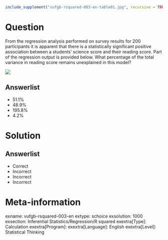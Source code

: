 ```r
include_supplement("vufgb-rsquared-003-en-table01.jpg", recursive = TRUE)
```

Question
========
  
From the regression analysis performed on survey results for 200 participants it 
is apparent that there is a statistically significant positive association between 
a students' science score and their reading score. Part of the regression output 
is provided below. What percentage of the total variance in reading score remains 
unexplained in this model? 
  
![](vufgb-rsquared-003-en-table01.jpg)

Answerlist
----------
* 51.1%
* 48.9% 
* 195.8%
* 4.2%



Solution
========
  
Answerlist
----------
* Correct
* Incorrect
* Incorrect
* Incorrect

Meta-information
================
exname: vufgb-rsquared-003-en
extype: schoice
exsolution: 1000
exsection: Inferential Statistics/Regression/R squared
exextra[Type]: Calculation
exextra[Program]: 
exextra[Language]: English
exextra[Level]: Statistical Thinking

